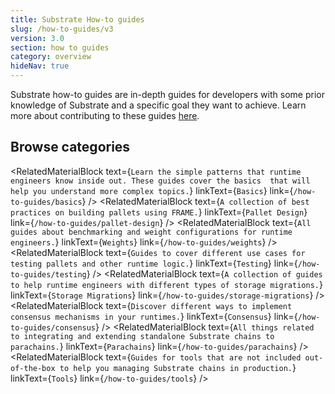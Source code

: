 ```yaml
---
title: Substrate How-to guides
slug: /how-to-guides/v3
version: 3.0
section: how to guides
category: overview
hideNav: true
---
```


Substrate how-to guides are in-depth guides for developers with some prior knowledge of Substrate and a
specific goal they want to achieve. Learn more about contributing to these guides [here](/v3/contribute/templates).

## Browse categories

<RelatedMaterialBlock
  text={`Learn the simple patterns that runtime engineers know inside out. These guides cover the basics 
  that will help you understand more complex topics.`}
  linkText={`Basics`}
  link={`/how-to-guides/basics`}
/>
<RelatedMaterialBlock
  text={`A collection of best practices on building pallets using FRAME.`}
  linkText={`Pallet Design`}
  link={`/how-to-guides/pallet-design`}
/>
<RelatedMaterialBlock
  text={`All guides about benchmarking and weight configurations for runtime engineers.`}
  linkText={`Weights`}
  link={`/how-to-guides/weights`}
/>
<RelatedMaterialBlock
  text={`Guides to cover different use cases for testing pallets and other runtime logic.`}
  linkText={`Testing`}
  link={`/how-to-guides/testing`}
/>
<RelatedMaterialBlock
  text={`A collection of guides to help runtime engineers with different types of storage migrations.`}
  linkText={`Storage Migrations`}
  link={`/how-to-guides/storage-migrations`}
/>
<RelatedMaterialBlock
  text={`Discover different ways to implement consensus mechanisms in your runtimes.`}
  linkText={`Consensus`}
  link={`/how-to-guides/consensus`}
/>
<RelatedMaterialBlock
  text={`All things related to integrating and extending standalone Substrate chains to parachains.`}
  linkText={`Parachains`}
  link={`/how-to-guides/parachains`}
/>
<RelatedMaterialBlock
  text={`Guides for tools that are not included out-of-the-box to help you managing Substrate chains in production.`}
  linkText={`Tools`}
  link={`/how-to-guides/tools`}
/>
